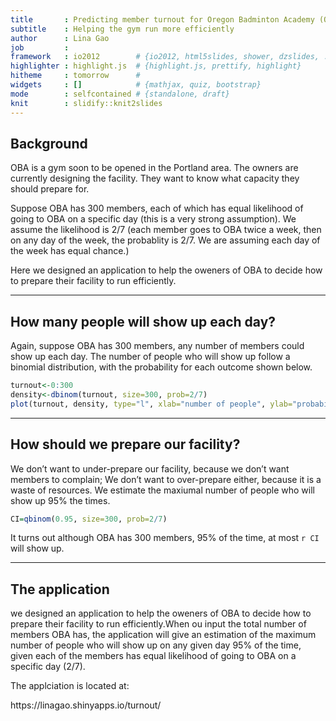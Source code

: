 ```yaml
---
title       : Predicting member turnout for Oregon Badminton Academy (OBA)
subtitle    : Helping the gym run more efficiently
author      : Lina Gao
job         : 
framework   : io2012        # {io2012, html5slides, shower, dzslides, ...}
highlighter : highlight.js  # {highlight.js, prettify, highlight}
hitheme     : tomorrow      # 
widgets     : []            # {mathjax, quiz, bootstrap}
mode        : selfcontained # {standalone, draft}
knit        : slidify::knit2slides
---
```


## Background

OBA is a gym soon to be opened in the Portland area. The owners are currently designing the facility. They want to know what capacity they should prepare for.

Suppose OBA has 300 members, each of which has equal likelihood of going to OBA on a specific day (this is a very strong assumption). We assume the likelihood is 2/7 (each member goes to OBA twice a week, then on any day of the week, the probablity is 2/7. We are assuming each day of the week has equal chance.)

Here we designed an application to help the oweners of OBA to decide how to prepare their facility to run efficiently.

--- 

## How many people will show up each day?

Again, suppose OBA has 300 members, any number of members could show up each day. The number of people who will show up follow a binomial distribution, with the probability for each outcome shown below.


```r
turnout<-0:300
density<-dbinom(turnout, size=300, prob=2/7)
plot(turnout, density, type="l", xlab="number of people", ylab="probabilty",main="Probability of turnout")
```

---

## How should we prepare our facility? 

We don't want to under-prepare our facility, because we don't want members to complain; We don't want to over-prepare either, because it is a waste of resources. We estimate the maxiumal number of people who will show up 95% the times.

```r
CI=qbinom(0.95, size=300, prob=2/7)
```

It turns out although OBA has 300 members, 95% of the time, at most `r CI` will show up. 

---

## The application

we designed an application to help the oweners of OBA to decide how to prepare their facility to run efficiently.When ou input the total number of members OBA has, the application will give an estimation of the maximum number of people who will show up on any given day 95% of the time, given each of the members has equal likelihood of going to OBA on a specific day (2/7).

The applciation is located at:

https://linagao.shinyapps.io/turnout/
